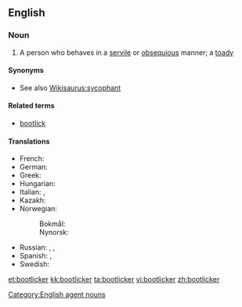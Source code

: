 ==English==

===Noun===
{{en-noun}}

# A person who behaves in a [[servile]] or [[obsequious]] manner; a [[toady]]

====Synonyms====
* See also [[Wikisaurus:sycophant]]

====Related terms====
* [[bootlick]]

====Translations====
{{trans-top|bootlick}}
* French: {{t+|fr|lèche-bottes|m|f}}
* German: {{t+|de|Speichellecker|m}}
* Greek: {{t-|el|γλύφτης|m|tr=gliftis}}
* Hungarian: {{t-|hu|talpnyaló}}
* Italian: {{t+|it|ruffiano|m}}, {{t-|it|leccapiedi}}
* Kazakh: {{t-|kk|жарбақ|tr=jarbaq|sc=Cyrl}}
* Norwegian:
*: Bokmål: {{t+|no|spyttslikker|m}}
*: Nynorsk: {{t-|nn|spyttslikkar|m}}
{{trans-mid}}
* Russian: {{t+|ru|подхалим|m|sc=Cyrl|tr=podxalím}}, {{t+|ru|льстец|m|sc=Cyrl|tr=l'stec}}, {{t+|ru|лизоблюд|m|sc=Cyrl|tr=lizobljúd}}
* Spanish: {{t+|es|zalamero|m}},  {{t-|es|zalamera|f}}
* Swedish: {{t+|sv|rövslickare|c}}
{{trans-bottom}}

[[Category:English agent nouns]]

[[et:bootlicker]]
[[kk:bootlicker]]
[[ta:bootlicker]]
[[vi:bootlicker]]
[[zh:bootlicker]]